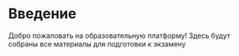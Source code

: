 # Введение

Добро пожаловать на образовательную платформу! Здесь будут собраны все материалы для подготовки к экзамену
